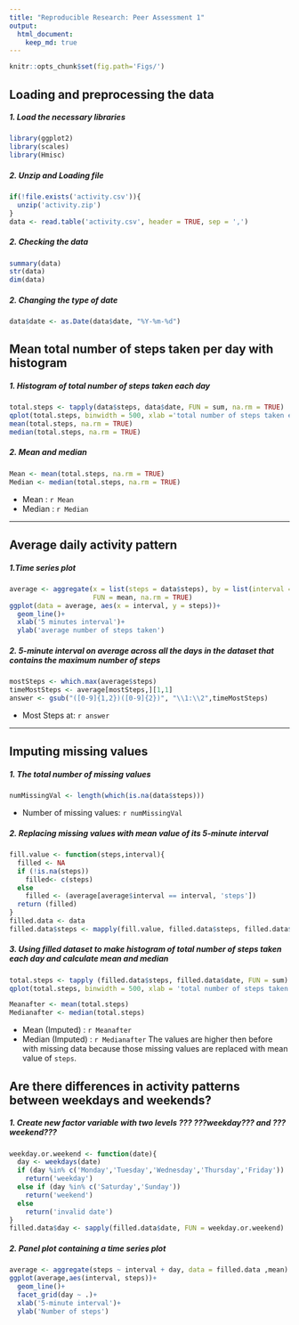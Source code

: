 ```yaml
---
title: "Reproducible Research: Peer Assessment 1"
output: 
  html_document:
    keep_md: true
---
```

```r
knitr::opts_chunk$set(fig.path='Figs/')
```

## Loading and preprocessing the data
##### 1. Load the necessary libraries
```r

library(ggplot2)
library(scales)
library(Hmisc)

```
##### 2. Unzip and Loading file
```r

if(!file.exists('activity.csv')){
  unzip('activity.zip')
}
data <- read.table('activity.csv', header = TRUE, sep = ',')

```
##### 2. Checking the data
```r

summary(data)
str(data)
dim(data)

```
##### 2. Changing the type of date
```r

data$date <- as.Date(data$date, "%Y-%m-%d")

```
## Mean total number of steps taken per day with histogram
##### 1. Histogram of total number of steps taken each day
```r

total.steps <- tapply(data$steps, data$date, FUN = sum, na.rm = TRUE)
qplot(total.steps, binwidth = 500, xlab ='total number of steps taken each day', ylab = 'Frequency with binwidth = 500')
mean(total.steps, na.rm = TRUE)
median(total.steps, na.rm = TRUE)

```
##### 2. Mean and median
```r

Mean <- mean(total.steps, na.rm = TRUE)
Median <- median(total.steps, na.rm = TRUE)

```
* Mean     : `r Mean`
* Median   : `r Median`

----

## Average daily activity pattern
##### 1.Time series plot
```r

average <- aggregate(x = list(steps = data$steps), by = list(interval = data$interval),
                     FUN = mean, na.rm = TRUE)
ggplot(data = average, aes(x = interval, y = steps))+
  geom_line()+
  xlab('5 minutes interval')+
  ylab('average number of steps taken')

```

##### 2. 5-minute interval on average across all the days in the dataset that contains the maximum number of steps
```r
mostSteps <- which.max(average$steps)
timeMostSteps <- average[mostSteps,][1,1]
answer <- gsub("([0-9]{1,2})([0-9]{2})", "\\1:\\2",timeMostSteps)
```
* Most Steps at: `r answer`

----

## Imputing missing values
##### 1. The total number of missing values
```r

numMissingVal <- length(which(is.na(data$steps)))

```
* Number of missing values: `r numMissingVal`

##### 2. Replacing missing values with mean value of its 5-minute interval
```r

fill.value <- function(steps,interval){
  filled <- NA
  if (!is.na(steps))
    filled<- c(steps)
  else
    filled <- (average[average$interval == interval, 'steps'])
  return (filled)
}
filled.data <- data
filled.data$steps <- mapply(fill.value, filled.data$steps, filled.data$interval)

```
##### 3. Using filled dataset to make histogram of total number of steps taken each day and calculate mean and median
```r

total.steps <- tapply (filled.data$steps, filled.data$date, FUN = sum)
qplot(total.steps, binwidth = 500, xlab = 'total number of steps taken each day')

Meanafter <- mean(total.steps)
Medianafter <- median(total.steps)

```
* Mean (Imputed)    : `r Meanafter`
* Median (Imputed)  : `r Medianafter`
The values are higher then before with missing data because those missing values are replaced with mean value of `steps`.

## Are there differences in activity patterns between weekdays and weekends?
##### 1. Create new factor variable with two levels ??? ???weekday??? and ???weekend???
```r

weekday.or.weekend <- function(date){
  day <- weekdays(date)
  if (day %in% c('Monday','Tuesday','Wednesday','Thursday','Friday'))
    return('weekday')
  else if (day %in% c('Saturday','Sunday'))
    return('weekend')
  else
    return('invalid date')
}
filled.data$day <- sapply(filled.data$date, FUN = weekday.or.weekend)

```
##### 2. Panel plot containing a time series plot
```r

average <- aggregate(steps ~ interval + day, data = filled.data ,mean)
ggplot(average,aes(interval, steps))+
  geom_line()+
  facet_grid(day ~ .)+
  xlab('5-minute interval')+
  ylab('Number of steps')


```

